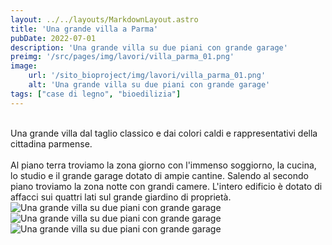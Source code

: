 ```yaml
---
layout: ../../layouts/MarkdownLayout.astro
title: 'Una grande villa a Parma'
pubDate: 2022-07-01
description: 'Una grande villa su due piani con grande garage'
preimg: '/src/pages/img/lavori/villa_parma_01.png'
image:
    url: '/sito_bioproject/img/lavori/villa_parma_01.png'
    alt: 'Una grande villa su due piani con grande garage'
tags: ["case di legno", "bioedilizia"]
---
```


<br />
Una grande villa dal taglio classico e dai colori caldi e rappresentativi della cittadina parmense. <br />
<br />
Al piano terra troviamo la zona giorno con l'immenso soggiorno, la cucina, lo studio e il grande garage dotato di ampie cantine. Salendo al secondo piano troviamo la zona notte con grandi camere. L'intero edificio è dotato di affacci sui quattri lati sul grande giardino di proprietà.
<br />

<div class="w-75 mx-auto vstack gap-1">
    <Image src={Vista_01} alt="Una grande villa su due piani con grande garage" class="img-fluid" />
    <br />
    <Image src={Vista_02} alt="Una grande villa su due piani con grande garage" class="img-fluid" /> 
    <br />
    <Image src={Vista_03} alt="Una grande villa su due piani con grande garage" class="img-fluid" />
</div>